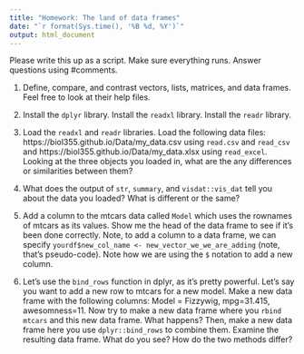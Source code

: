 ```yaml
---
title: "Homework: The land of data frames"
date: "`r format(Sys.time(), '%B %d, %Y')`"
output: html_document
---
```


<!-- Please write this up using Rmarkdown. -->
Please write this up as a script. Make sure everything runs. Answer questions using #comments.

1. Define, compare, and contrast vectors, lists, matrices, and data frames. Feel free to look at their help files.  
  
2. Install the `dplyr` library. Install the `readxl` library. Install the `readr` library.

3. Load the `readxl` and `readr` libraries. Load the following data files: https://biol355.github.io/Data/my_data.csv using `read.csv` and `read_csv` and https://biol355.github.io/Data/my_data.xlsx  using `read_excel`. Looking at the three objects you loaded in, what are the any differences or similarities between them? 

4. What does the output of `str`, `summary`, and `visdat::vis_dat` tell you about the data you loaded? What is different or the same?

5. Add a column to the mtcars data called `Model` which uses the rownames of mtcars as its values. Show me the head of the data frame to see if it's been done correctly. Note, to add a column to a data frame, we can specify `yourdf$new_col_name <- new_vector_we_we_are_adding` (note, that's pseudo-code). Note how we are using the `$` notation to add a new column.

6. Let's use the `bind_rows` function in dplyr, as it's pretty powerful. Let's say you want to add a new row to mtcars for a new model. Make a new data frame with the following columns: Model = Fizzywig, mpg=31.415, awesomness=11.  Now try to make a new data frame where you `rbind` `mtcars` and this new data frame. What happens? Then, make a new data frame here you use `dplyr::bind_rows` to combine them. Examine the resulting data frame. What do you see? How do the two methods differ?
